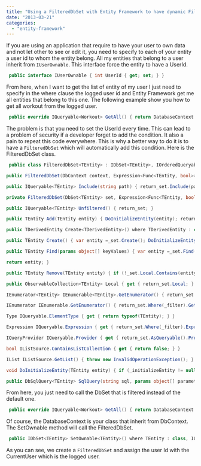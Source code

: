```yaml
---
title: "Using a FilteredDbSet with Entity Framework to have dynamic Filtering"
date: "2013-03-21"
categories: 
  - "entity-framework"
---
```


If you are using an application that require to have your user to own data and not let other to see or edit it, you need to specify to each of your entity a user id to whom the entity belong. All my entities that belong to a user inherit from `IUserOwnable`. This interface force the entity to have a UserId.


```csharp
 public interface IUserOwnable { int UserId { get; set; } } 
``` 

From here, when I want to get the list of entity of my user I just need to specify in the where clause the logged user id and Entity Framework get me all entities that belong to this one. The following example show you how to get all workout from the logged user.


```csharp
 public override IQueryable<Workout> GetAll() { return DatabaseContext.Set<Workout>().Where(e=>e.UserId == logguedUserId); } 
```

The problem is that you need to set the UserId every time. This can lead to a problem of security if a developer forget to add the condition. It also a pain to repeat this code everywhere. This is why a better way to do it is to have a `FilteredDbSet` which will automatically add this condition. Here is the FilteredDbSet class.


```csharp
 public class FilteredDbSet<TEntity> : IDbSet<TEntity>, IOrderedQueryable<TEntity>, IListSource where TEntity : class { private readonly DbSet<TEntity>_set; private readonly Action<TEntity>_initializeEntity; private readonly Expression<Func<TEntity, bool>>_filter;

public FilteredDbSet(DbContext context, Expression<Func<TEntity, bool>> filter, Action<TEntity> initializeEntity) : this(context.Set<TEntity>(), filter, initializeEntity) { }

public IQueryable<TEntity> Include(string path) { return_set.Include(path).Where(_filter).AsQueryable(); }

private FilteredDbSet(DbSet<TEntity> set, Expression<Func<TEntity, bool>> filter, Action<TEntity> initializeEntity) {_set = set;_filter = filter;_initializeEntity = initializeEntity; }

public IQueryable<TEntity> Unfiltered() { return_set; }

public TEntity Add(TEntity entity) { DoInitializeEntity(entity); return_set.Add(entity); } public void AddOrUpdate(TEntity entity) { DoInitializeEntity(entity);_set.AddOrUpdate(entity); } public TEntity Attach(TEntity entity) { DoInitializeEntity(entity); return_set.Attach(entity); }

public TDerivedEntity Create<TDerivedEntity>() where TDerivedEntity : class, TEntity { var entity =_set.Create<TDerivedEntity>(); DoInitializeEntity(entity); return entity; }

public TEntity Create() { var entity =_set.Create(); DoInitializeEntity(entity); return entity; }

public TEntity Find(params object[] keyValues) { var entity =_set.Find(keyValues); if (entity == null) return null;

return entity; }

public TEntity Remove(TEntity entity) { if (!_set.Local.Contains(entity)) {_set.Attach(entity); } return_set.Remove(entity); }

public ObservableCollection<TEntity> Local { get { return_set.Local; } }

IEnumerator<TEntity> IEnumerable<TEntity>.GetEnumerator() { return_set.Where(_filter).GetEnumerator(); }

IEnumerator IEnumerable.GetEnumerator() { return_set.Where(_filter).GetEnumerator(); }

Type IQueryable.ElementType { get { return typeof(TEntity); } }

Expression IQueryable.Expression { get { return_set.Where(_filter).Expression; } }

IQueryProvider IQueryable.Provider { get { return_set.AsQueryable().Provider; } }

bool IListSource.ContainsListCollection { get { return false; } }

IList IListSource.GetList() { throw new InvalidOperationException(); }

void DoInitializeEntity(TEntity entity) { if (_initializeEntity != null)_initializeEntity(entity); }

public DbSqlQuery<TEntity> SqlQuery(string sql, params object[] parameters) { return_set.SqlQuery(sql, parameters); } } 
```

From here, you just need to call the DbSet that is filtered instead of the default one.


```csharp
 public override IQueryable<Workout> GetAll() { return DatabaseContext.SetOwnable<Workout>(); } 
```

Of course, the DatabaseContext is your class that inherit from DbContext. The SetOwnable method will call the FilteredDbSet.


```csharp
 public IDbSet<TEntity> SetOwnable<TEntity>() where TEntity : class, IUserOwnable { return new FilteredDbSet<TEntity>(this, entity => entity.UserId == CurrentUser.UserId, entity => entity.UserId = CurrentUser.UserId); } 
``` 

As you can see, we create a `FilteredDbSet` and assign the user Id with the CurrentUser which is the logged user.

